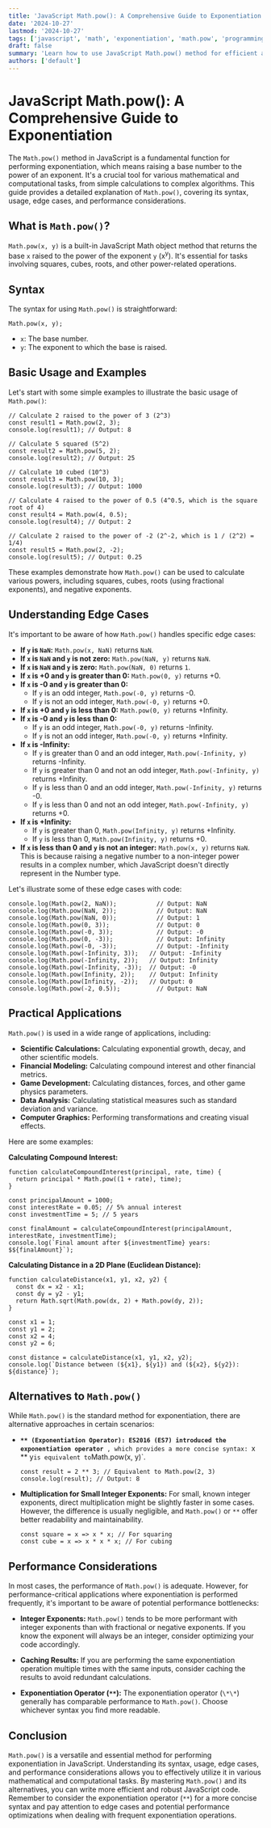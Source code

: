 ```yaml
---
title: 'JavaScript Math.pow(): A Comprehensive Guide to Exponentiation'
date: '2024-10-27'
lastmod: '2024-10-27'
tags: ['javascript', 'math', 'exponentiation', 'math.pow', 'programming', 'tutorial', 'guide']
draft: false
summary: 'Learn how to use JavaScript Math.pow() method for efficient and accurate exponentiation. This guide covers everything from basic usage to handling edge cases and potential performance considerations, with practical code examples.'
authors: ['default']
---
```


# JavaScript Math.pow(): A Comprehensive Guide to Exponentiation

The `Math.pow()` method in JavaScript is a fundamental function for performing exponentiation, which means raising a base number to the power of an exponent. It's a crucial tool for various mathematical and computational tasks, from simple calculations to complex algorithms. This guide provides a detailed explanation of `Math.pow()`, covering its syntax, usage, edge cases, and performance considerations.

## What is `Math.pow()`?

`Math.pow(x, y)` is a built-in JavaScript Math object method that returns the base `x` raised to the power of the exponent `y` (x<sup>y</sup>). It's essential for tasks involving squares, cubes, roots, and other power-related operations.

## Syntax

The syntax for using `Math.pow()` is straightforward:

```plaintext
Math.pow(x, y);
```

- `x`: The base number.
- `y`: The exponent to which the base is raised.

## Basic Usage and Examples

Let's start with some simple examples to illustrate the basic usage of `Math.pow()`:

```plaintext
// Calculate 2 raised to the power of 3 (2^3)
const result1 = Math.pow(2, 3);
console.log(result1); // Output: 8

// Calculate 5 squared (5^2)
const result2 = Math.pow(5, 2);
console.log(result2); // Output: 25

// Calculate 10 cubed (10^3)
const result3 = Math.pow(10, 3);
console.log(result3); // Output: 1000

// Calculate 4 raised to the power of 0.5 (4^0.5, which is the square root of 4)
const result4 = Math.pow(4, 0.5);
console.log(result4); // Output: 2

// Calculate 2 raised to the power of -2 (2^-2, which is 1 / (2^2) = 1/4)
const result5 = Math.pow(2, -2);
console.log(result5); // Output: 0.25
```

These examples demonstrate how `Math.pow()` can be used to calculate various powers, including squares, cubes, roots (using fractional exponents), and negative exponents.

## Understanding Edge Cases

It's important to be aware of how `Math.pow()` handles specific edge cases:

- **If `y` is `NaN`:** `Math.pow(x, NaN)` returns `NaN`.
- **If `x` is `NaN` and `y` is not zero:** `Math.pow(NaN, y)` returns `NaN`.
- **If `x` is `NaN` and `y` is zero:** `Math.pow(NaN, 0)` returns `1`.
- **If `x` is +0 and `y` is greater than 0:** `Math.pow(0, y)` returns +0.
- **If `x` is -0 and `y` is greater than 0:**
  - If `y` is an odd integer, `Math.pow(-0, y)` returns -0.
  - If `y` is not an odd integer, `Math.pow(-0, y)` returns +0.
- **If `x` is +0 and `y` is less than 0:** `Math.pow(0, y)` returns +Infinity.
- **If `x` is -0 and `y` is less than 0:**
  - If `y` is an odd integer, `Math.pow(-0, y)` returns -Infinity.
  - If `y` is not an odd integer, `Math.pow(-0, y)` returns +Infinity.
- **If `x` is -Infinity:**
  - If `y` is greater than 0 and an odd integer, `Math.pow(-Infinity, y)` returns -Infinity.
  - If `y` is greater than 0 and not an odd integer, `Math.pow(-Infinity, y)` returns +Infinity.
  - If `y` is less than 0 and an odd integer, `Math.pow(-Infinity, y)` returns -0.
  - If `y` is less than 0 and not an odd integer, `Math.pow(-Infinity, y)` returns +0.
- **If `x` is +Infinity:**
  - If `y` is greater than 0, `Math.pow(Infinity, y)` returns +Infinity.
  - If `y` is less than 0, `Math.pow(Infinity, y)` returns +0.
- **If `x` is less than 0 and `y` is not an integer:** `Math.pow(x, y)` returns `NaN`. This is because raising a negative number to a non-integer power results in a complex number, which JavaScript doesn't directly represent in the Number type.

Let's illustrate some of these edge cases with code:

```plaintext
console.log(Math.pow(2, NaN));           // Output: NaN
console.log(Math.pow(NaN, 2));           // Output: NaN
console.log(Math.pow(NaN, 0));           // Output: 1
console.log(Math.pow(0, 3));             // Output: 0
console.log(Math.pow(-0, 3));            // Output: -0
console.log(Math.pow(0, -3));            // Output: Infinity
console.log(Math.pow(-0, -3));           // Output: -Infinity
console.log(Math.pow(-Infinity, 3));   // Output: -Infinity
console.log(Math.pow(-Infinity, 2));   // Output: Infinity
console.log(Math.pow(-Infinity, -3));  // Output: -0
console.log(Math.pow(Infinity, 2));    // Output: Infinity
console.log(Math.pow(Infinity, -2));   // Output: 0
console.log(Math.pow(-2, 0.5));          // Output: NaN
```

## Practical Applications

`Math.pow()` is used in a wide range of applications, including:

- **Scientific Calculations:** Calculating exponential growth, decay, and other scientific models.
- **Financial Modeling:** Calculating compound interest and other financial metrics.
- **Game Development:** Calculating distances, forces, and other game physics parameters.
- **Data Analysis:** Calculating statistical measures such as standard deviation and variance.
- **Computer Graphics:** Performing transformations and creating visual effects.

Here are some examples:

**Calculating Compound Interest:**

```plaintext
function calculateCompoundInterest(principal, rate, time) {
  return principal * Math.pow((1 + rate), time);
}

const principalAmount = 1000;
const interestRate = 0.05; // 5% annual interest
const investmentTime = 5; // 5 years

const finalAmount = calculateCompoundInterest(principalAmount, interestRate, investmentTime);
console.log(`Final amount after ${investmentTime} years: $${finalAmount}`);
```

**Calculating Distance in a 2D Plane (Euclidean Distance):**

```plaintext
function calculateDistance(x1, y1, x2, y2) {
  const dx = x2 - x1;
  const dy = y2 - y1;
  return Math.sqrt(Math.pow(dx, 2) + Math.pow(dy, 2));
}

const x1 = 1;
const y1 = 2;
const x2 = 4;
const y2 = 6;

const distance = calculateDistance(x1, y1, x2, y2);
console.log(`Distance between (${x1}, ${y1}) and (${x2}, ${y2}): ${distance}`);
```

## Alternatives to `Math.pow()`

While `Math.pow()` is the standard method for exponentiation, there are alternative approaches in certain scenarios:

- **`** (Exponentiation Operator): ES2016 (ES7) introduced the exponentiation operator `**`, which provides a more concise syntax: `x ** y` is equivalent to `Math.pow(x, y)`.

  ```plaintext
  const result = 2 ** 3; // Equivalent to Math.pow(2, 3)
  console.log(result); // Output: 8
  ```

- **Multiplication for Small Integer Exponents:** For small, known integer exponents, direct multiplication might be slightly faster in some cases. However, the difference is usually negligible, and `Math.pow()` or `**` offer better readability and maintainability.

  ```plaintext
  const square = x => x * x; // For squaring
  const cube = x => x * x * x; // For cubing
  ```

## Performance Considerations

In most cases, the performance of `Math.pow()` is adequate. However, for performance-critical applications where exponentiation is performed frequently, it's important to be aware of potential performance bottlenecks:

- **Integer Exponents:** `Math.pow()` tends to be more performant with integer exponents than with fractional or negative exponents. If you know the exponent will always be an integer, consider optimizing your code accordingly.

- **Caching Results:** If you are performing the same exponentiation operation multiple times with the same inputs, consider caching the results to avoid redundant calculations.

- **Exponentiation Operator (`**`):**  The exponentiation operator (`\*\*`) generally has comparable performance to `Math.pow()`. Choose whichever syntax you find more readable.

## Conclusion

`Math.pow()` is a versatile and essential method for performing exponentiation in JavaScript. Understanding its syntax, usage, edge cases, and performance considerations allows you to effectively utilize it in various mathematical and computational tasks. By mastering `Math.pow()` and its alternatives, you can write more efficient and robust JavaScript code. Remember to consider the exponentiation operator (`**`) for a more concise syntax and pay attention to edge cases and potential performance optimizations when dealing with frequent exponentiation operations.
